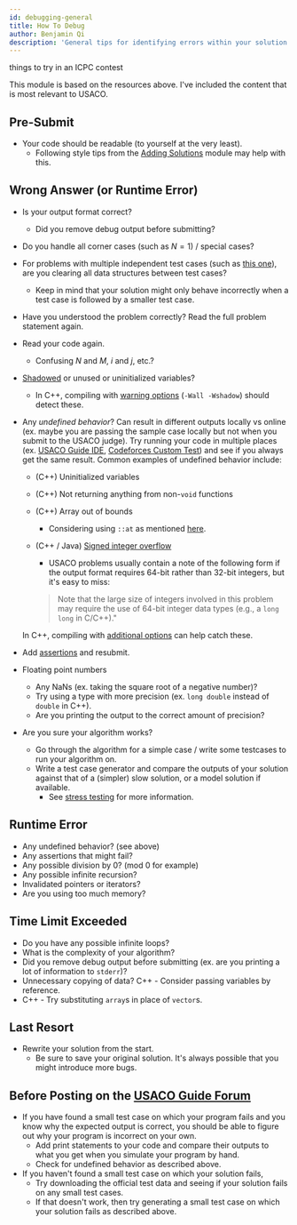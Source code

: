 ```yaml
---
id: debugging-general
title: How To Debug
author: Benjamin Qi
description: 'General tips for identifying errors within your solution.'
---
```


<Resources>
	<Resource
		source="KACTL"
		title="Troubleshooting"
		url="https://github.com/kth-competitive-programming/kactl/blob/master/content/contest/troubleshoot.txt"
		starred
	>
		things to try in an ICPC contest
	</Resource>
	<Resource
		source="Errichto"
		title="Asking for help FAQ"
		url="https://codeforces.com/blog/entry/64993"
		starred
	/>
</Resources>

This module is based on the resources above. I've included the content that is
most relevant to USACO.

## Pre-Submit

- Your code should be readable (to yourself at the very least).
  - Following style tips from the
    [Adding Solutions](/general/adding-solution#code-conventions) module may
    help with this.

## Wrong Answer (or Runtime Error)

- Is your output format correct?
  - Did you remove debug output before submitting?
- Do you handle all corner cases (such as $N=1$) / special cases?
- For problems with multiple independent test cases (such as
  [this one](http://www.usaco.org/index.php?page=viewproblem2&cpid=1141)), are
  you clearing all data structures between test cases?
  - Keep in mind that your solution might only behave incorrectly when a test
    case is followed by a smaller test case.
- Have you understood the problem correctly? Read the full problem statement
  again.
- Read your code again.
  - Confusing $N$ and $M$, $i$ and $j$, etc.?
- [Shadowed](https://en.wikipedia.org/wiki/Variable_shadowing#C++) or unused or
  uninitialized variables?
  - In C++, compiling with
    [warning options](/general/debugging-lang#warning-options)
    (`-Wall -Wshadow`) should detect these.
- Any _undefined behavior_? Can result in different outputs locally vs online
  (ex. maybe you are passing the sample case locally but not when you submit to
  the USACO judge). Try running your code in multiple places (ex.
  [USACO Guide IDE](https://ide.usaco.guide/),
  [Codeforces Custom Test](https://codeforces.com/problemset/customtest)) and
  see if you always get the same result. Common examples of undefined behavior
  include:

  - (C++) Uninitialized variables
  - (C++) Not returning anything from non-`void` functions
  - (C++) Array out of bounds
    - Considering using `::at` as mentioned
      [here](/general/debugging-lang/#checking-for-oob).
  - (C++ / Java)
    [Signed integer overflow](https://stackoverflow.com/questions/4240748/allowing-signed-integer-overflows-in-c-c)

    - USACO problems usually contain a note of the following form if the output
      format requires 64-bit rather than 32-bit integers, but it's easy to miss:

    > Note that the large size of integers involved in this problem may require
    > the use of 64-bit integer data types (e.g., a `long long` in C/C++)."

  <!-- - Shifting a 32-bit integer by $\ge 32$ bits -->

  In C++, compiling with
  [additional options](/general/debugging-lang#other-options) can help catch
  these.

- Add [assertions](/general/debugging-lang#assertions--warnings) and resubmit.
- Floating point numbers
  - Any NaNs (ex. taking the square root of a negative number)?
  - Try using a type with more precision (ex. `long double` instead of `double`
    in C++).
  - Are you printing the output to the correct amount of precision?
- Are you sure your algorithm works?
  - Go through the algorithm for a simple case / write some testcases to run
    your algorithm on.
  - Write a test case generator and compare the outputs of your solution against
    that of a (simpler) slow solution, or a model solution if available.
    - See [stress testing](/general/debugging-lang#stress-testing) for more
      information.

## Runtime Error

- Any undefined behavior? (see above)
- Any assertions that might fail?
- Any possible division by 0? (mod 0 for example)
- Any possible infinite recursion?
- Invalidated pointers or iterators?
- Are you using too much memory?

## Time Limit Exceeded

- Do you have any possible infinite loops?
- What is the complexity of your algorithm?
- Did you remove debug output before submitting (ex. are you printing a lot of
  information to `stderr`)?
- Unnecessary copying of data? C++ - Consider passing variables by reference.
- C++ - Try substituting `array`s in place of `vector`s.

## Last Resort

- Rewrite your solution from the start.
  - Be sure to save your original solution. It's always possible that you might
    introduce more bugs.

## Before Posting on the [USACO Guide Forum](https://forum.usaco.guide/)

- If you have found a small test case on which your program fails and you know
  why the expected output is correct, you should be able to figure out why your
  program is incorrect on your own.
  - Add print statements to your code and compare their outputs to what you get
    when you simulate your program by hand.
  - Check for undefined behavior as described above.
- If you haven't found a small test case on which your solution fails,
  - Try downloading the official test data and seeing if your solution fails on
    any small test cases.
  - If that doesn't work, then try generating a small test case on which your
    solution fails as described above.
